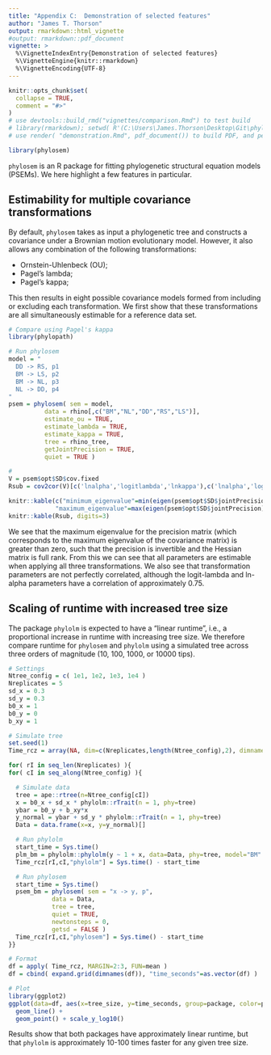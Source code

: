 ```yaml
---
title: "Appendix C:  Demonstration of selected features"
author: "James T. Thorson"
output: rmarkdown::html_vignette
#output: rmarkdown::pdf_document
vignette: >
  %\VignetteIndexEntry{Demonstration of selected features}
  %\VignetteEngine{knitr::rmarkdown}
  %\VignetteEncoding{UTF-8}
---
```


```r
knitr::opts_chunk$set(
  collapse = TRUE,
  comment = "#>"
)
# use devtools::build_rmd("vignettes/comparison.Rmd") to test build
# library(rmarkdown); setwd( R'(C:\Users\James.Thorson\Desktop\Git\phylosem\vignettes)' )
# use render( "demonstration.Rmd", pdf_document()) to build PDF, and perhaps tinytex::latexmk() to install dependencies
```

```r
library(phylosem)
```

`phylosem` is an R package for fitting phylogenetic structural equation models (PSEMs).   We here highlight a few features in particular.

## Estimability for multiple covariance transformations

By default, `phylosem` takes as input a phylogenetic tree and constructs a covariance under a Brownian motion evolutionary model.  However, it also allows any combination of the following transformations:

* Ornstein-Uhlenbeck (OU);
* Pagel's lambda;
* Pagel's kappa;

This then results in eight possible covariance models formed from including or excluding each transformation. We first show that these transformations are all simultaneously estimable for a reference data set.

```r

# Compare using Pagel's kappa
library(phylopath)

# Run phylosem
model = "
  DD -> RS, p1
  BM -> LS, p2
  BM -> NL, p3
  NL -> DD, p4
"
psem = phylosem( sem = model,
          data = rhino[,c("BM","NL","DD","RS","LS")],
          estimate_ou = TRUE,
          estimate_lambda = TRUE,
          estimate_kappa = TRUE,
          tree = rhino_tree,
          getJointPrecision = TRUE,
          quiet = TRUE )

#
V = psem$opt$SD$cov.fixed
Rsub = cov2cor(V)[c('lnalpha','logitlambda','lnkappa'),c('lnalpha','logitlambda','lnkappa')]

knitr::kable(c("minimum_eigenvalue"=min(eigen(psem$opt$SD$jointPrecision)$values),
             "maximum_eigenvalue"=max(eigen(psem$opt$SD$jointPrecision)$values)), digits=3)
knitr::kable(Rsub, digits=3)
```

We see that the maximum eigenvalue for the precision matrix (which corresponds to the maximum eigenvalue of the covariance matrix) is greater than zero, such that the precision is invertible and the Hessian matrix is full rank.  From this we can see that all parameters are estimable when applying all three transformations.  We also see that transformation parameters are not perfectly correlated, although the logit-lambda and ln-alpha parameters have a correlation of approximately 0.75.

## Scaling of runtime with increased tree size

The package `phylolm` is expected to have a "linear runtime", i.e., a proportional increase in runtime with increasing tree size.  We therefore compare runtime for `phylosem` and `phylolm` using a simulated tree across three orders of magnitude (10, 100, 1000, or 10000 tips).

```r
# Settings
Ntree_config = c( 1e1, 1e2, 1e3, 1e4 )
Nreplicates = 5
sd_x = 0.3
sd_y = 0.3
b0_x = 1
b0_y = 0
b_xy = 1

# Simulate tree
set.seed(1)
Time_rcz = array(NA, dim=c(Nreplicates,length(Ntree_config),2), dimnames=list(NULL,"tree_size"=Ntree_config,"package"=c("phylolm","phylosem")) )

for( rI in seq_len(Nreplicates) ){
for( cI in seq_along(Ntree_config) ){

  # Simulate data
  tree = ape::rtree(n=Ntree_config[cI])
  x = b0_x + sd_x * phylolm::rTrait(n = 1, phy=tree)
  ybar = b0_y + b_xy*x
  y_normal = ybar + sd_y * phylolm::rTrait(n = 1, phy=tree)
  Data = data.frame(x=x, y=y_normal)[]

  # Run phylolm
  start_time = Sys.time()
  plm_bm = phylolm::phylolm(y ~ 1 + x, data=Data, phy=tree, model="BM" )
  Time_rcz[rI,cI,"phylolm"] = Sys.time() - start_time

  # Run phylosem
  start_time = Sys.time()
  psem_bm = phylosem( sem = "x -> y, p",
            data = Data,
            tree = tree,
            quiet = TRUE,
            newtonsteps = 0,
            getsd = FALSE )
  Time_rcz[rI,cI,"phylosem"] = Sys.time() - start_time
}}

# Format
df = apply( Time_rcz, MARGIN=2:3, FUN=mean )
df = cbind( expand.grid(dimnames(df)), "time_seconds"=as.vector(df) )

# Plot
library(ggplot2)
ggplot(data=df, aes(x=tree_size, y=time_seconds, group=package, color=package)) +
  geom_line() +
  geom_point() + scale_y_log10()
```

Results show that both packages have approximately linear runtime, but that `phylolm` is approximately 10-100 times faster for any given tree size.
